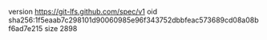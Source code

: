 version https://git-lfs.github.com/spec/v1
oid sha256:1f5eaab7c298101d90060985e96f343752dbbfeac573689cd08a08bf6ad7e215
size 2898
